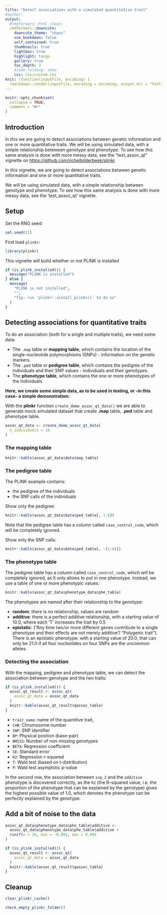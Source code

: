 ```yaml
---
title: "Detect associations with a simulated quantitative trait"
#author:
output:
  #rmdformats::html_clean:
  rmdformats::downcute:
    downcute_theme: "chaos"
    use_bookdown: false
    self_contained: true
    thumbnails: true
    lightbox: true
    highlight: tango
    gallery: true
    toc_depth: 3
    #code_folding: show
    css: css/custom.css
knit: (function(inputFile, encoding) {
  rmarkdown::render(inputFile, encoding = encoding, output_dir = "html") })
---
```


```r
knitr::opts_chunk$set(
  collapse = TRUE,
  comment = "#>"
)
```

## Introduction

In this we are going to detect associations between genetic information and one or more quantitative traits.
We will be using simulated data, with a simple relationship beteween genotype and phenotype. To see how this same analysis is done with more messy data, see the "test_assoc_qt" vignette on [https://github.com/richelbilderbeek/plinkr](https://github.com/richelbilderbeek/plinkr/blob/master/vignettes/test_assoc_qt.Rmd)

In this vignette,
we are going to detect associations between genetic information
and one or more quantitative traits.

We will be using simulated data,
with a simple relationship between genotype and phenotype.
To see how this same analysis is done with more
messy data, see the 'test_assoc_qt' vignette.

## Setup

Set the RNG seed:

```r
set.seed(11)
```


First load `plinkr`:

```r
library(plinkr)
```

This vignette will build whether or not PLINK is installed

```r
if (is_plink_installed()) {
  message("PLINK is installed")
} else {
  message(
    "PLINK is not installed",
    "",
    "Tip: run 'plinkr::install_plinks()' to do so"
  )
}
```

## Detecting associations for quantitative traits

To do an association (both for a single and multiple traits), 
we need some data:

 * The `.map` table or **mapping table**, which contains the location
   of the single-nucleotide polymorphisms (SNPs) - information on the genetic markers.
 * The `.ped` table or **pedigree table**, which contains the pedigree
   of the individuals and their SNP values - individuals and their genotypes.
 * The **phenotype table**, which contains the one or more phenotypes
   of the individuals

**Here, we create some simple data, as to be used in testing,
or -in this case- a simple demonstration:**

With the **plinkr** function `create_demo_assoc_qt_data()` we are able to generate mock simulated dataset that create **.map** table, **.ped** table and phenotype table.

```r
assoc_qt_data <- create_demo_assoc_qt_data(
  n_individuals = 16
)
```

### The mapping table

```r
knitr::kable(assoc_qt_data$data$map_table)
```

### The pedigree table

The PLINK example \code{.ped} contains:

 * the pedigree of the individuals
 * the SNP calls of the individuals

Show only the pedigree:

```r
knitr::kable(assoc_qt_data$data$ped_table[, 1:6])
```

Note that the pedigree table has a column called `case_control_code`,
which will be completely ignored.

Show only the SNP calls:

```r
knitr::kable(assoc_qt_data$data$ped_table[, -(1:6)])
```


### The phenotype table

The pedigree table has a column called `case_control_code`,
which will be completely ignored, as it only allows to put in
one phenotype. Instead, we use a table of one or more phenotypic
values:

```r
knitr::kable(assoc_qt_data$phenotype_data$phe_table)
```

The phenotypes are named after their relationship to the
genotype:

 * **random**: there is no relationship, values are random
 * **additive**: there is a perfect additive relationship,
   with a starting value of 10.0,
   where each 'T' increases the trait by 0.5
 * **epistatic**: ("Any time two/or more different genes contribute to a single phenotype and their effects are not merely additive"/ "Polygenic trait"). There is an epistatic phenotype:
   with a starting value of 20.0, that can only be 21.0 if all four nucleotides on four
   SNPs are the uncommon alleles.

### Detecting the association

With the mapping, pedigree and phenotype table,
we can detect the association between genotype and the two traits:

```r
if (is_plink_installed()) {
  assoc_qt_result <- assoc_qt(
    assoc_qt_data = assoc_qt_data
  )
  knitr::kable(assoc_qt_result$qassoc_table)
}
```

 * `trait_name`: name of the quantitive trait,
 * `CHR`: Chromosome number
 * `SNP`: SNP identifier
 * `BP`: Physical position (base-pair)
 * `NMISS`: Number of non-missing genotypes
 * `BETA`: Regression coefficient
 * `SE`: Standard error
 * `R2`: Regression r-squared
 * `T`: Wald test (based on t-distribution)
 * `P`: Wald test asymptotic p-value

In the second row, the association between `snp_2`
and the `additive` phenotype is discovered
correctly, as the `R2` (the R-squared value, i.e. the
proportion of the phenotype that can be explained by the
genotype) gives the highest possible value of 1.0,
which denotes the phenotype can be perfectly explained
by the genotype.

## Add a bit of noise to the data

```r
assoc_qt_data$phenotype_data$phe_table$additive <-
  assoc_qt_data$phenotype_data$phe_table$additive +
  runif(n = 16, min = -0.001, max = 0.001
)
```

```r
if (is_plink_installed()) {
  assoc_qt_result <- assoc_qt(
    assoc_qt_data = assoc_qt_data
  )
  knitr::kable(assoc_qt_result$qassoc_table)
}
```


## Cleanup

```r
clear_plinkr_cache()
```

```r
check_empty_plinkr_folder()
```